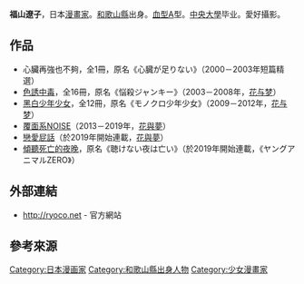 '''福山遼子'''{{BD|1977年|1月5日|}}，日本[[漫畫家|漫畫家]]。[[和歌山縣|和歌山縣]]出身。[[血型|血型]]A型。[[中央大學_(日本)|中央大學]]毕业。愛好攝影。

==作品==
* 心臟再強也不夠，全1冊，原名《心臓が足りない》（2000－2003年短篇精選）
* [[色誘中毒|色誘中毒]]，全16冊，原名《悩殺ジャンキー》（2003－2008年，[[花与梦|花与梦]]）
* [[黑白少年少女|黑白少年少女]]，全12冊，原名《モノクロ少年少女》（2009－2012年，[[花与梦|花与梦]]）
* [[覆面系NOISE|覆面系NOISE]]（2013－2019年，[[花與夢|花與夢]]）
* [[戀愛屁話|戀愛屁話]]（於2019年開始連載，[[花與夢|花與夢]]）
* [[傾聽死亡的夜晚|傾聽死亡的夜晚]]，原名《聴けない夜は亡い》（於2019年開始連載，《ヤングアニマルZERO》）

==外部連結==
* {{ja}}http://ryoco.net {{Wayback|url=http://ryoco.net/ |date=20190306055258 }} - 官方網站

==參考來源==
{{reflist}}


{{Japanese cartoonist-stub}}
{{DEFAULTSORT:Fukuyama Ryouko}}
[[Category:日本漫画家|Category:日本漫画家]]
[[Category:和歌山縣出身人物|Category:和歌山縣出身人物]]
[[Category:少女漫畫家|Category:少女漫畫家]]